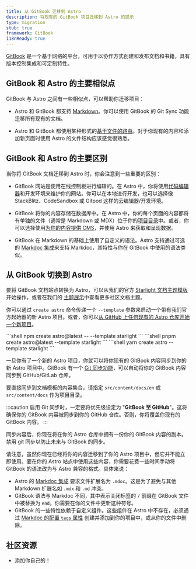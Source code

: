 ```yaml
---
title: 从 GitBook 迁移到 Astro
description: 将现有的 GitBook 项目迁移到 Astro 的提示
type: migration
stub: true
framework: GitBook
i18nReady: true
---
```



[GitBook](https://gitbook.com) 是一个基于网络的平台，可用于以协作方式创建和发布文档和书籍，具有版本控制集成和可定制特性。

## GitBook 和 Astro 的主要相似点

GitBook 与 Astro 之间有一些相似点，可以帮助你迁移项目：

- Astro 和 GitBook 都支持 [Markdown](/zh-cn/guides/markdown-content/)。你可以使用 GitBook 的 Git Sync 功能迁移所有现有的文档。

- Astro 和 GitBook 都使用某种形式的[基于文件的路由](/zh-cn/guides/routing/)。对于你现有的内容和添加新页面时使用 Astro 的文件结构应该感觉很熟悉。

## GitBook 和 Astro 的主要区别

当你将 GitBook 文档迁移到 Astro 时，你会注意到一些重要的区别：

- GitBook 网站是使用在线控制板进行编辑的。在 Astro 中，你将使用[代码编辑器](/zh-cn/editor-setup/)和开发环境来维护你的网站。你可以在本地进行开发，也可以选择像 StackBlitz、CodeSandbox 或 Gitpod 这样的云编辑器/开发环境。

- GitBook 将你的内容存储在数据库中。在 Astro 中，你的每个页面的内容都将有单独的文件（通常是 Markdown 或 MDX）位于你的[项目目录](/zh-cn/basics/project-structure/)中。或者，你可以选择使用[为你的内容提供 CMS](/zh-cn/guides/cms/)，并使用 Astro 来获取和呈现数据。

- GitBook 在 Markdown 的基础上使用了自定义的语法。Astro 支持通过可选的 [Markdoc 集成](/zh-cn/guides/integrations-guide/markdoc/)来支持 Markdoc，其特性与你在 GitBook 中使用的语法类似。

## 从 GitBook 切换到 Astro

要将 GitBook 文档站点转换为 Astro，可以从我们的官方 [Starlight 文档主题模版](https://starlight.astro.build)开始操作，或者在我们的 [主题展示](https://astro.build/themes?search=&categories%5B%5D=docs)中查看更多社区文档主题。

你可以通过 `create astro` 命令传递一个 `--template` 参数来启动一个带有我们官方起始器的新 Astro 项目。或者，你可以[从 GitHub 上任何现有的 Astro 仓库开始一个新项目](/zh-cn/install/auto/#入门模板)。

  <PackageManagerTabs>
    <Fragment slot="npm">
    ```shell
    npm create astro@latest -- --template starlight
    ```
    </Fragment>
    <Fragment slot="pnpm">
    ```shell
    pnpm create astro@latest --template starlight
    ```
    </Fragment>
    <Fragment slot="yarn">
    ```shell
    yarn create astro --template starlight
    ```
    </Fragment>
  </PackageManagerTabs>

一旦你有了一个新的 Astro 项目，你就可以将你现有的 GitBook 内容同步到你的新 Astro 项目中。GitBook 有一个 [Git 同步功能](https://docs.gitbook.com/product-tour/git-sync)，可以自动将你的 GitBook 内容同步到 GitHub/GitLab 仓库。

要直接同步到文档模板的内容集合，请指定 `src/content/docs/en` 或 `src/content/docs` 作为项目目录。

:::caution
启用 Git 同步时，一定要将优先级设定为 "**GitBook 至 GitHub**"。这将确保你的 GitBook 内容被同步到你的 GitHub 仓库。否则，你将覆盖你现有的 GitBook 内容。
:::

同步内容后，你现在将在你的 Astro 仓库中拥有一份你的 GitBook 内容的副本。禁用 git 同步以防止未来与 GitBook 的同步。

请注意，虽然你现在已经将你的内容迁移到了你的 Astro 项目中，但它并不能立即使用。要在你的 Astro 站点中使用这些内容，你需要花费一些时间手动将 GitBook 的语法改为与 Astro 兼容的格式。具体来说：

- Astro 的 [Markdoc 集成](/zh-cn/guides/integrations-guide/markdoc/) 要求文件扩展名为 `.mdoc`。这是为了避免与其他 Markdown 扩展名如 `.mdx` 和 `.md` 冲突。
- GitBook 语法与 Markdoc 不同，其中表示关闭标签的 `/` 前缀在 GitBook 文件中被替换为 `end`。你需要在你的文件中更新这种符号。
- GitBook 的一些特性依赖于自定义组件。这些组件在 Astro 中不存在，必须通过 [Markdoc 的配置 `tags` 属性](/zh-cn/guides/integrations-guide/markdoc/#将-astro-组件作为-markdoc-标签) 创建并添加到你的项目中，或从你的文件中删除。

## 社区资源

- 添加你自己的！
